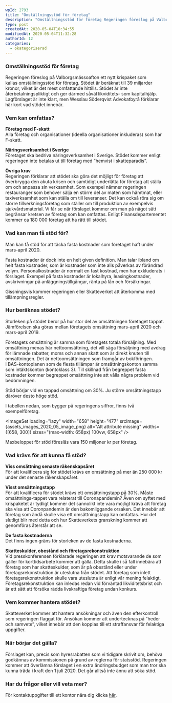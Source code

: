```yaml
---
wpId: 2793
title: "Omställningsstöd för företag"
description: "Omställningsstöd för företag Regeringen föreslog på Valborgsmässoafton ett nytt krispaket somkallas omställningsstöd för företag. Stödet är beräknat till 39 miljarderkronor, vilket är det mest omfattande hittills. Stödet är inte återbetalningspliktigt&hellip;"
type: post
createdAt: 2020-05-04T10:34:55
modifiedAt: 2020-05-04T11:32:28
authorId: 12
categories:
  - okategoriserad
---
```




### Omställningsstöd för företag

Regeringen föreslog på Valborgsmässoafton ett nytt krispaket som  
kallas omställningsstöd för företag. Stödet är beräknat till 39 miljarder  
kronor, vilket är det mest omfattande hittills. Stödet är inte återbetalningspliktigt och ger därmed såväl likviditets- som kapitalhjälp. Lagförslaget är inte klart, men Wesslau Söderqvist Advokatbyrå förklarar här kort vad stödet innebär.

### Vem kan omfattas?

**Företag med F-skatt**  
Alla företag och organisationer (ideella organisationer inkluderas) som har F-skatt.  
  
**Näringsverksamhet i Sverige**  
Företaget ska bedriva näringsverksamhet i Sverige. Stödet kommer enligt  
regeringen inte betalas ut till företag med ”hemvist i skatteparadis”.  
  
**Övriga krav**  
Regeringen förklarar att stödet ska göra det möjligt för företag att  
överbrygga den akuta krisen och samtidigt underlätta för företag att ställa  
om och anpassa sin verksamhet. Som exempel nämner regeringen  
restauranger som behöver sälja en större del av maten som hämtmat, eller  
taxiverksamhet som kan ställa om till leveranser. Det kan också röra sig om  
större tillverkningsföretag som ställer om till produktion av exempelvis  
sjukvårdsmaterial. Vi får se när förslaget kommer om man på något sätt  
begränsar kretsen av företag som kan omfattas. Enligt Finansdepartementet kommer ca 180 000 företag att ha rätt till stödet.

### Vad kan man få stöd för?

Man kan få stöd för att täcka fasta kostnader som företaget haft under mars-april 2020.  
  
Fasta kostnader är dock inte en helt given definition. Man talar ibland om  
helt fasta kostnader, som är kostnader som inte alls påverkas av förändrad  
volym. Personalkostnader är normalt en fast kostnad, men har exkluderats i förslaget. Exempel på fasta kostnader är lokalhyra, leasingkostnader,  
avskrivningar på anläggningstillgångar, ränta på lån och försäkringar.  
  
Gissningsvis kommer regeringen eller Skatteverket att återkomma med  
tillämpningsregler.

### Hur beräknas stödet?

Storleken på stödet beror på hur stor del av omsättningen företaget tappat.  
Jämförelsen ska göras mellan företagets omsättning mars-april 2020 och  
mars-april 2019.  
  
Företagets omsättning är samma som företagets totala försäljning. Med  
omsättning menas här nettoomsättning, det vill säga försäljning med avdrag för lämnade rabatter, moms och annan skatt som är direkt knuten till omsättningen. Det är nettoomsättningen som framgår av bokföringen.  
I BAS-kontoplanen som de flesta tillämpar är omsättningskonton samma som intäktskonton (kontoklass 3). Till skillnad från begreppet fasta kostnader kommer begreppet omsättning inte att vålla några problem vid  
bedömningen.  
  
Stöd börjar vid en tappad omsättning om 30%. Ju större omsättningstapp  
däröver desto höge stöd.

I tabellen nedan, som bygger på regeringens siffror, finns två  
exempelföretag.

<ImageSet loading="lazy" width="658" height="477" srcImage={assets_images_2020_05_image_png} alt="Alt attribute missing" widths={[658, 300]} sizes="(max-width: 658px) 100vw, 658px" />

Maxbeloppet för stöd föreslås vara 150 miljoner kr per företag.

### Vad krävs för att kunna få stöd?

**Viss omsättning senaste räkenskapsåret**  
För att kvalificera sig för stödet krävs en omsättning på mer än 250 000 kr under det senaste räkenskapsåret.  
  
**Visst omsättningstapp**  
För att kvalificera för stödet krävs ett omsättningstapp på 30%. Måste omsättnings-tappet vara relaterat till Coronapandemin? Även om syftet med krispaketet är tydligt kommer det sannolikt inte vara möjligt kräva att företag ska visa att Coronpandemin är den bakomliggande orsaken. Det innebär att företag som ändå skulle visa ett omsättningstapp kan omfattas. Hur det slutligt blir med detta och hur Skatteverkets granskning kommer att genomföras återstår att se.  
  
**De fasta kostnaderna**  
Det finns ingen gräns för storleken av de fasta kostnaderna.  
  
**Skatteskulder, obestånd och företagsrekonstruktion**  
Vid presskonferensen förklarade regeringen att krav motsvarande de som gäller för korttidsarbete kommer att gälla. Detta skulle i så fall innebära att företag som har skatteskulder, som är på obestånd eller under företagsrekonstruktion är uteslutna från stödet. Att företag som inlett företagsrekonstruktion skulle vara uteslutna är enligt vår mening felaktigt. Företagsrekonstruktion kan inledas redan vid förväntad likviditetsbrist och är ett sätt att försöka rädda livskraftiga företag undan konkurs.

### Vem kommer hantera stödet?

Skatteverket kommer att hantera ansökningar och även den efterkontroll som regeringen flaggat för. Ansökan kommer att undertecknas på ”heder och samvete”, vilket innebär att den kopplas till ett straffansvar för felaktiga uppgifter.

### När börjar det gälla?

Förslaget kan, precis som hyresrabatten som vi tidigare skrivit om, behöva godkännas av kommissionen på grund av reglerna för statsstöd. Regeringen kommer att överlämna förslaget i en extra ändringsbudget som man tror ska kunna träda i kraft den 1 juli 2020. Det går alltså inte ännu att söka stöd.

### Har du frågor eller vill veta mer?

För kontaktuppgifter till ett kontor nära dig klicka [här](/kontakt/).